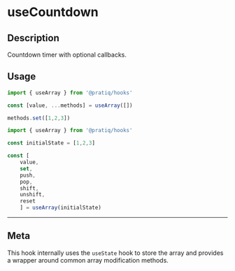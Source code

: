 

<BrowserOnly />


# useCountdown






## Description

Countdown timer with optional callbacks. 






## Usage

<Tabs>

<TabItem value='simple' label='Simple'>

```js 
import { useArray } from '@pratiq/hooks'

const [value, ...methods] = useArray([])

methods.set([1,2,3])
```

</TabItem>

<TabItem value='advanced' label='Advanced'>

```js
import { useArray } from '@pratiq/hooks'

const initialState = [1,2,3]

const [
    value, 
    set, 
    push, 
    pop, 
    shift, 
    unshift,
    reset
    ] = useArray(initialState)
```

</TabItem>

</Tabs>








--------------------------------------------------------------------------------

## Meta

This hook internally uses the `useState` hook to store the array and provides 
a wrapper around common array modification methods.